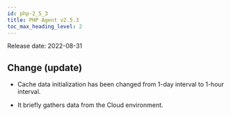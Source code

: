 ```yaml
---
id: php-2_5_3
title: PHP Agent v2.5.3
toc_max_heading_level: 2
---
```



Release date: 2022-08-31

## Change (update)

-   Cache data initialization has been changed from 1-day interval to 1-hour interval. 

-   It briefly gathers data from the Cloud environment.
